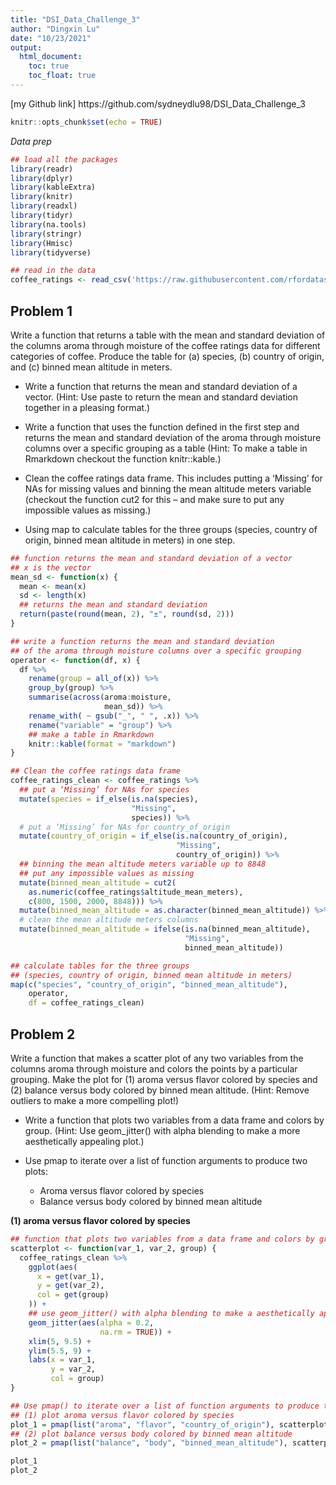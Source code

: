 ```yaml
---
title: "DSI_Data_Challenge_3"
author: "Dingxin Lu"
date: "10/23/2021"
output:
  html_document:
    toc: true
    toc_float: true
---
```


[my Github link] https://github.com/sydneydlu98/DSI_Data_Challenge_3

```r
knitr::opts_chunk$set(echo = TRUE)
```

*Data prep *

```r
## load all the packages
library(readr) 
library(dplyr)
library(kableExtra)
library(knitr)
library(readxl)
library(tidyr)
library(na.tools)
library(stringr)
library(Hmisc)
library(tidyverse)

## read in the data 
coffee_ratings <- read_csv('https://raw.githubusercontent.com/rfordatascience/tidytuesday/master/data/2020/2020-07-07/coffee_ratings.csv')
```


## Problem 1

Write a function that returns a table with the mean and standard deviation of the columns aroma through moisture of the coffee ratings data for different categories of coffee. Produce the table for (a) species, (b) country of origin, and (c) binned mean altitude in meters.

* Write a function that returns the mean and standard deviation of a vector. (Hint: Use paste to return the mean and standard deviation together in a pleasing format.)

* Write a function that uses the function defined in the first step and returns the mean and standard deviation of the aroma through moisture columns over a specific grouping as a table (Hint: To make a table in Rmarkdown checkout the function knitr::kable.)

* Clean the coffee ratings data frame. This includes putting a ‘Missing’ for NAs for missing values and binning the mean altitude meters variable (checkout the function cut2 for this – and make sure to put any impossible values as missing.)

* Using map to calculate tables for the three groups (species, country of origin, binned mean altitude in meters) in one step.

```r
## function returns the mean and standard deviation of a vector
## x is the vector
mean_sd <- function(x) {
  mean <- mean(x)
  sd <- length(x)
  ## returns the mean and standard deviation
  return(paste(round(mean, 2), "±", round(sd, 2)))
}

## write a function returns the mean and standard deviation
## of the aroma through moisture columns over a specific grouping
operator <- function(df, x) {
  df %>%
    rename(group = all_of(x)) %>%
    group_by(group) %>%
    summarise(across(aroma:moisture, 
                     mean_sd)) %>%
    rename_with( ~ gsub("_", " ", .x)) %>%
    rename("variable" = "group") %>%
    ## make a table in Rmarkdown
    knitr::kable(format = "markdown")
}

## Clean the coffee ratings data frame
coffee_ratings_clean <- coffee_ratings %>%
  ## put a ‘Missing’ for NAs for species
  mutate(species = if_else(is.na(species),
                           "Missing",
                           species)) %>%
  # put a ‘Missing’ for NAs for country_of_origin
  mutate(country_of_origin = if_else(is.na(country_of_origin),
                                     "Missing",
                                     country_of_origin)) %>%
  ## binning the mean altitude meters variable up to 8848
  ## put any impossible values as missing
  mutate(binned_mean_altitude = cut2(
    as.numeric(coffee_ratings$altitude_mean_meters),
    c(800, 1500, 2000, 8848))) %>%
  mutate(binned_mean_altitude = as.character(binned_mean_altitude)) %>%
  # clean the mean altitude meters columns
  mutate(binned_mean_altitude = ifelse(is.na(binned_mean_altitude),
                                       "Missing",
                                       binned_mean_altitude))

## calculate tables for the three groups
## (species, country of origin, binned mean altitude in meters)
map(c("species", "country_of_origin", "binned_mean_altitude"),
    operator,
    df = coffee_ratings_clean)
```

## Problem 2

Write a function that makes a scatter plot of any two variables from the columns aroma through moisture and colors the points by a particular grouping. Make the plot for (1) aroma versus flavor colored by species and (2) balance versus body colored by binned mean altitude. (Hint: Remove outliers to make a more compelling plot!)

* Write a function that plots two variables from a data frame and colors by group. (Hint: Use geom_jitter() with alpha blending to make a more aesthetically appealing plot.)

* Use pmap to iterate over a list of function arguments to produce two plots:
  + Aroma versus flavor colored by species
  + Balance versus body colored by binned mean altitude

**(1) aroma versus flavor colored by species**  

```r
## function that plots two variables from a data frame and colors by group
scatterplot <- function(var_1, var_2, group) {
  coffee_ratings_clean %>%
    ggplot(aes(
      x = get(var_1),
      y = get(var_2),
      col = get(group)
    )) +
    ## use geom_jitter() with alpha blending to make a aesthetically appealing plot.
    geom_jitter(aes(alpha = 0.2,
                    na.rm = TRUE)) +
    xlim(5, 9.5) +
    ylim(5.5, 9) +
    labs(x = var_1,
         y = var_2,
         col = group)
}

## Use pmap() to iterate over a list of function arguments to produce two plots
## (1) plot aroma versus flavor colored by species
plot_1 = pmap(list("aroma", "flavor", "country_of_origin"), scatterplot)
## (2) plot balance versus body colored by binned mean altitude
plot_2 = pmap(list("balance", "body", "binned_mean_altitude"), scatterplot)

plot_1
plot_2
```